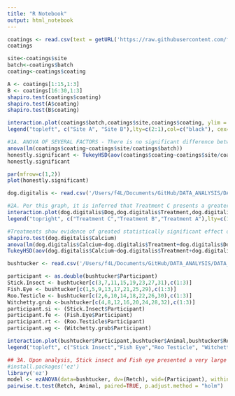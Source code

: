 ```yaml
---
title: "R Notebook"
output: html_notebook
---
```


```r
coatings <- read.csv(text = getURL('https://raw.githubusercontent.com/fabzy4L/DATA_ANALYTICS/main/BIOSTATISTICS_COURSE_PROJECTS/coatings.csv'))
coatings
```


```r
site<-coatings$site
batch<-coatings$batch
coating<-coatings$coating

A <- coatings[1:15,1:3]
B <- coatings[16:30,1:3]
shapiro.test(coatings$coating)
shapiro.test(A$coating)
shapiro.test(B$coating)
```



```r
interaction.plot(coatings$batch,coatings$site,coatings$coating, ylim = c(4.5,5.5), ylab = "Coating", xlab = "Batch", legend = 0)
legend("topleft", c("Site A", "Site B"),lty=c(2:1),col=c("black"), cex=0.7)

```


```r
#1A. ANOVA OF SEVERAL FACTORS - There is no significant difference between the thickness of samples among sites, however, there is a very strong and statistically significant evidence of difference in thinckness among batches. 
anova(lm(coatings$coating~coatings$site/coatings$batch))
honestly.significant <- TukeyHSD(aov(coatings$coating~coatings$site/coatings$batch))
honestly.significant
```
```r
par(mfrow=c(1,2))
plot(honestly.significant)

```
```r
dog.digitalis <- read.csv('/Users/f4L/Documents/GitHub/DATA_ANALYSIS/DATA_ANALYTICS/BIOSTATISTICS_COURSE_PROJECTS/dog.digitalis.csv')

#2A. Per this graph, it is inferred that Treatment C presents a greater degree of calcium in any given dogs heart when compared to either B or A. 
interaction.plot(dog.digitalis$Dog,dog.digitalis$Treatment,dog.digitalis$Calcium, xlab = "Dog", ylab = "Calcium", legend= 0)
legend("topright", c("Treatment C","Treatment B","Treatment A"),lty=c(1:3),col=c("black"), cex=0.7)
```

```r
#Treatments show evidence of greated statistically significant effect on calcium than the dog type does. Hence we can assume that the calcium intake is mostly associated to the treatment (i.e. the contained calcium per digitalis)
shapiro.test(dog.digitalis$Calcium)
anova(lm(dog.digitalis$Calcium~dog.digitalis$Treatment+dog.digitalis$Dog))
TukeyHSD(aov(dog.digitalis$Calcium~dog.digitalis$Treatment+dog.digitalis$Dog))
```
```r
bushtucker <- read.csv('/Users/f4L/Documents/GitHub/DATA_ANALYSIS/DATA_ANALYTICS/BIOSTATISTICS_COURSE_PROJECTS/bushtucker.csv')
```


```r
participant <- as.double(bushtucker$Participant)
Stick.Insect <- bushtucker[c(3,7,11,15,19,23,27,31),c(1:3)]
Fish.Eye <- bushtucker[c(1,5,9,13,17,21,25,29),c(1:3)]
Roo.Testicle <- bushtucker[c(2,6,10,14,18,22,26,30),c(1:3)]
Witchetty.grub <-bushtucker[c(4,8,12,16,20,24,28,32),c(1:3)]
participant.si <- (Stick.Insect$Participant)
participant.fe <- (Fish.Eye$Participant)
participant.rt <- (Roo.Testicle$Participant)
participant.wg <- (Witchetty.grub$Participant)

interaction.plot(bushtucker$Participant,bushtucker$Animal,bushtucker$Retch, legend = 0,xlab = "Paticipant", ylab = "Time until Retch (s)")
legend("topleft", c("Stick Insect","Fish Eye","Roo Testicle", "Witchetty grub"),lty=c(2,4,3,1),col=c("black"), cex=0.7)
```
```r
## 3A. Upon analysis, Stick insect and Fish eye presented a very large difference, as well as to the Roo testicle. Roo Testicle were vert close to each other in the retching effect on participants. Stick Insect presented the lesser retching effect upon participants.
#install.packages('ez')
library('ez')
model <- ezANOVA(data=bushtucker, dv=(Retch), wid=(Participant), within=(Animal), detailed=TRUE, type=3)
pairwise.t.test(Retch, Animal, paired=TRUE, p.adjust.method = "holm")

```

